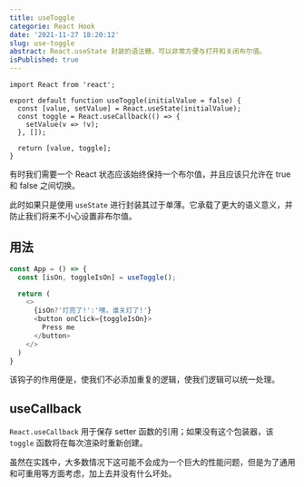 ```yaml
---
title: useToggle
categorie: React Hook
date: '2021-11-27 18:20:12'
slug: use-toggle
abstract: React.useState 封装的语法糖，可以非常方便与打开和关闭布尔值。
isPublished: true
---
```


```
import React from 'react';

export default function useToggle(initialValue = false) {
  const [value, setValue] = React.useState(initialValue);
  const toggle = React.useCallback(() => {
    setValue(v => !v);
  }, []);

  return [value, toggle];
}
```
有时我们需要一个 React 状态应该始终保持一个布尔值，并且应该只允许在 true 和 false 之间切换。

此时如果只是使用 `useState` 进行封装其过于单薄。它承载了更大的语义意义，并​​防止我们将来不小心设置非布尔值。

## 用法
```javascript
const App = () => {
  const [isOn, toggleIsOn] = useToggle();

  return (
    <>
      {isOn?'灯亮了!':'嘿，谁关灯了!'}
      <button onClick={toggleIsOn}>
        Press me
      </button>
    </>
  )
}
```
该钩子的作用便是，使我们不必添加重复的逻辑，使我们逻辑可以统一处理。

## useCallback
`React.useCallback` 用于保存 setter 函数的引用；如果没有这个包装器，该 `toggle` 函数将在每次渲染时重新创建。

虽然在实践中，大多数情况下这可能不会成为一个巨大的性能问题，但是为了通用和可重用等方面考虑，加上去并没有什么坏处。